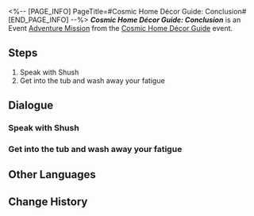 <%-- [PAGE_INFO]
PageTitle=#Cosmic Home Décor Guide: Conclusion#
[END_PAGE_INFO] --%>
{{Stub|Dialogue.}}
{{Mission Infobox
|id            = 8027119
|title         = 
|image         = {{subst:void|<!--$UPLOAD:<<SpriteOutput/Chronicle/8027119_f.png>-<Mission Cosmic Home Décor Guide Conclusion Stelle.png>-<Fate's Atlas Images>>-->}}{{subst:void|<!--$UPLOAD:<<SpriteOutput/Chronicle/8027119_m.png>-<Mission Cosmic Home Décor Guide Conclusion Caelus.png>-<Fate's Atlas Images>>-->}}
<gallery>
Mission Cosmic Home Décor Guide Conclusion Stelle.png|Stelle
Mission Cosmic Home Décor Guide Conclusion Caelus.png|Caelus
</gallery>
|type          = Adventure
|event_name    = Cosmic Home Décor Guide
|chapter       = Cosmic Home Décor Guide
|requirements  = [[Adventure Mission]] ''[[Cosmic Home Décor Guide: Building Practice]]'' completed
|summary       = Ultimately, what is "home?"<br />For an insect, it's a warm burrow underground; for a beast, a quiet cave in the woods.<br />For a lazy bird, it's a makeshift nest on a branch; for a hardworking human, a small house burdened by a mortgage.<br />The definitions of "home" are numerous and varied. Yet perhaps the answer is simple, as the old saying goes&mdash;<br />"Home is where the soul finds peace."
|characters    = Trailblazer
|startLocation = [[Astral Express]] - [[Party Car]]
|world         = Astral Express
|area          = Party Car
|prev          = Cosmic Home Décor Guide: Building Practice
|next          = 
|rewards       = Credit*5,000
}}
'''''Cosmic Home Décor Guide: Conclusion''''' is an Event [[Adventure Mission]] from the [[Cosmic Home Décor Guide]] event.

==Steps==
# Speak with Shush
# Get into the tub and wash away your fatigue

<!--
==Gameplay Notes==

--><!--
==Trial Character==

-->
==Dialogue==
{{Stub Dialogue}}
{{Dialogue End}}

===Speak with Shush{{subst:void|<!--802711901-->}}===
{{Mission Description|type=adventure|location=Party Car|update|You finally have a spacious and cozy room. Take a warm, relaxing bath, and give this round of labor a ceremonious ending!}}
{{Dialogue Start}}
{{Dialogue End}}

===Get into the tub and wash away your fatigue{{subst:void|<!--802711902-->}}===
{{Dialogue Start}}
{{Dialogue End}}

==Other Languages==
{{Other Languages
|en   = Cosmic Home Décor Guide: Conclusion
|zhs  = 宇宙家装指南：尾声
|zht  = 宇宙家裝指南：尾聲
|ja   = コズミック・ハウジングガイド：後付け
|ko   = 우주 인테리어 가이드: 결말
|es   = Guía de decoración galáctica: final
|fr   = Guide de décoration cosmique&nbsp;: Conclusion
|ru   = Идеи декора для космического дома: Эпилог
|th   = คู่มือแต่งบ้านแห่งจักรวาล: ตอนจบ
|vi   = Hướng Dẫn Trang Trí Nhà Vũ Trụ: Vĩ Thanh
|de   = Leitfaden für galaktisches Heimdekor: Zusammenfassung
|id   = Panduan Dekorasi Rumah Alam Semesta: Akhir
|pt   = Guia de Decoração Cósmica: Conclusão
}}

==Change History==
{{Change History|2.7}}
